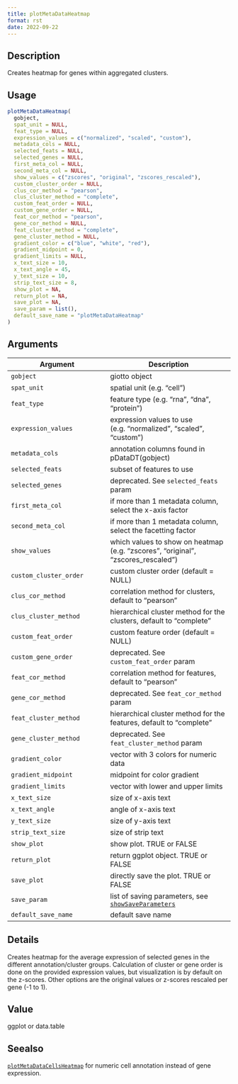 ```yaml
--- 
title: plotMetaDataHeatmap 
format: rst 
date: 2022-09-22 
--- 
```


## Description

Creates heatmap for genes within aggregated clusters.


## Usage

```r
plotMetaDataHeatmap(
  gobject,
  spat_unit = NULL,
  feat_type = NULL,
  expression_values = c("normalized", "scaled", "custom"),
  metadata_cols = NULL,
  selected_feats = NULL,
  selected_genes = NULL,
  first_meta_col = NULL,
  second_meta_col = NULL,
  show_values = c("zscores", "original", "zscores_rescaled"),
  custom_cluster_order = NULL,
  clus_cor_method = "pearson",
  clus_cluster_method = "complete",
  custom_feat_order = NULL,
  custom_gene_order = NULL,
  feat_cor_method = "pearson",
  gene_cor_method = NULL,
  feat_cluster_method = "complete",
  gene_cluster_method = NULL,
  gradient_color = c("blue", "white", "red"),
  gradient_midpoint = 0,
  gradient_limits = NULL,
  x_text_size = 10,
  x_text_angle = 45,
  y_text_size = 10,
  strip_text_size = 8,
  show_plot = NA,
  return_plot = NA,
  save_plot = NA,
  save_param = list(),
  default_save_name = "plotMetaDataHeatmap"
)
```


## Arguments

Argument      |Description
------------- |----------------
`gobject`     |     giotto object
`spat_unit`     |     spatial unit (e.g. "cell")
`feat_type`     |     feature type (e.g. "rna", "dna", "protein")
`expression_values`     |     expression values to use (e.g. "normalized", "scaled", "custom")
`metadata_cols`     |     annotation columns found in pDataDT(gobject)
`selected_feats`     |     subset of features to use
`selected_genes`     |     deprecated. See `selected_feats` param
`first_meta_col`     |     if more than 1 metadata column, select the x-axis factor
`second_meta_col`     |     if more than 1 metadata column, select the facetting factor
`show_values`     |     which values to show on heatmap (e.g. "zscores", "original", "zscores_rescaled")
`custom_cluster_order`     |     custom cluster order (default = NULL)
`clus_cor_method`     |     correlation method for clusters, default to "pearson"
`clus_cluster_method`     |     hierarchical cluster method for the clusters, default to "complete"
`custom_feat_order`     |     custom feature order (default = NULL)
`custom_gene_order`     |     deprecated. See `custom_feat_order` param
`feat_cor_method`     |     correlation method for features, default to "pearson"
`gene_cor_method`     |     deprecated. See `feat_cor_method` param
`feat_cluster_method`     |     hierarchical cluster method for the features, default to "complete"
`gene_cluster_method`     |     deprecated. See `feat_cluster_method` param
`gradient_color`     |     vector with 3 colors for numeric data
`gradient_midpoint`     |     midpoint for color gradient
`gradient_limits`     |     vector with lower and upper limits
`x_text_size`     |     size of x-axis text
`x_text_angle`     |     angle of x-axis text
`y_text_size`     |     size of y-axis text
`strip_text_size`     |     size of strip text
`show_plot`     |     show plot. TRUE or FALSE
`return_plot`     |     return ggplot object. TRUE or FALSE
`save_plot`     |     directly save the plot. TRUE or FALSE
`save_param`     |     list of saving parameters, see [`showSaveParameters`](#showsaveparameters)
`default_save_name`     |     default save name


## Details

Creates heatmap for the average expression of selected genes in the different annotation/cluster groups.
 Calculation of cluster or gene order is done on the provided expression values, but visualization
 is by default on the z-scores. Other options are the original values or z-scores rescaled per gene (-1 to 1).


## Value

ggplot or data.table


## Seealso

[`plotMetaDataCellsHeatmap`](#plotmetadatacellsheatmap) for numeric cell annotation instead of gene expression.


